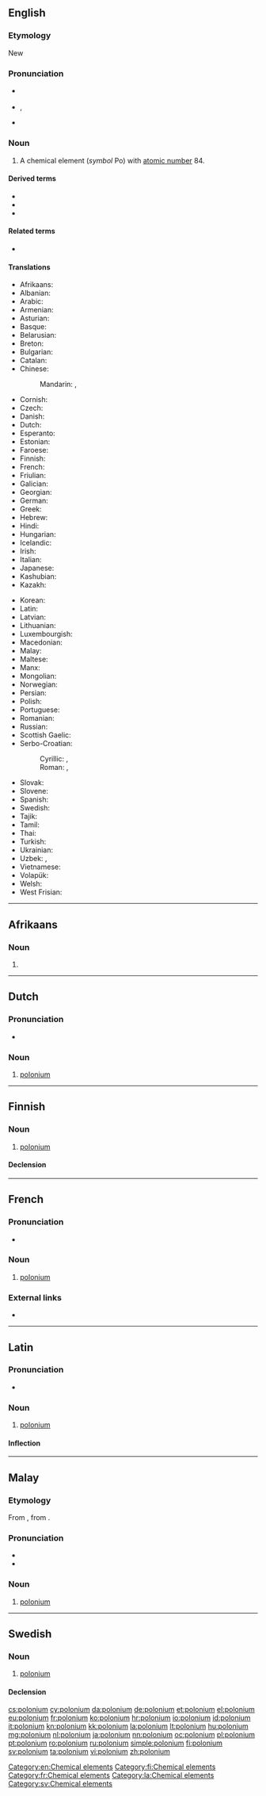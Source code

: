 {{also|Polonium|polónium}}
==English==
{{elements|Po|bismuth|Bi|astatine|At}}

===Etymology===
New {{etyl|la|en}} {{m|la|Polonia||Poland}}

===Pronunciation===
* {{a|RP}} {{IPA|/pəˈləʊniəm/|lang=en}}
* {{a|US}} {{enPR|pəlōʹnēəm}}, {{IPA|/pəˈloʊniəm/|lang=en}}
* {{rhymes|əʊniəm|lang=en}}

===Noun===
{{en-noun|-|s}}
{{wikipedia}}

# A chemical element (''symbol'' Po) with [[atomic number]] 84.

====Derived terms====
* {{l|en|eka-polonium}}
* {{l|en|polane}}
* {{l|en|polonium hydride}}

====Related terms====
* {{l|en|Poland}}<!--after which polonium is named-->

====Translations====
{{trans-top|chemical element}}
* Afrikaans: {{t|af|polonium}}
* Albanian: {{t|sq|polonium}}
* Arabic: {{t|ar|بُولُونْيُوم|tr=bulunyum|m}}
* Armenian: {{t|hy|պոլոնիում}}
* Asturian: {{t|ast|poloniu|m}}
* Basque: {{t|eu|polonioa}}
* Belarusian: {{t|be|пало́нiй|m}}
* Breton: {{t|br|poloniom}}
* Bulgarian: {{t|bg|поло́ний|m}}
* Catalan: {{t|ca|poloni|m}}
* Chinese:
*: Mandarin: {{t+|cmn|釙|sc=Hani}}, {{t+|cmn|钋|tr=pō|sc=Hani}}
* Cornish: {{t|kw|polonyum}}
* Czech: {{t+|cs|polonium|n}}
* Danish: {{t|da|polonium|n}}
* Dutch: {{t+|nl|polonium|n}}
* Esperanto: {{t|eo|polonio}}
* Estonian: {{t+|et|poloonium}}
* Faroese: {{t|fo|polonium|n}}
* Finnish: {{t+|fi|polonium}}
* French: {{t+|fr|polonium|m}}
* Friulian: {{t|fur|poloni}}
* Galician: {{t+|gl|polonio|m}}
* Georgian: {{t|ka|პოლონიუმი}}
* German: {{t+|de|Polonium|n}}
* Greek: {{t+|el|πολώνιο|n}}
* Hebrew: {{t+|he|פולוניום|tr=polonyum}}
* Hindi: {{t|hi|तोयातु|tr=toyaatu|sc=Deva}}
* Hungarian: {{t+|hu|polónium}}
* Icelandic: {{t+|is|pólon}}
* Irish: {{t|ga|polóiniam}}
* Italian: {{t+|it|polonio|m}}
* Japanese: {{t+|ja|ポロニウム|tr=poroniumu}}
* Kashubian: {{t|csb|pòlón}}
* Kazakh: {{t|kk|полоний|sc=Cyrl}}
{{trans-mid}}
* Korean: {{t+|ko|폴로늄|tr=pollonyum}}
* Latin: {{t+|la|polonium}}
* Latvian: {{t|lv|polonijs}}
* Lithuanian: {{t+|lt|polonis}}
* Luxembourgish: {{t|lb|Polonium}}
* Macedonian: {{t|mk|полониум|m}}
* Malay: {{t|ms|polonium}}
* Maltese: {{t|mt|polonju}}
* Manx: {{t|gv|polonium}}
* Mongolian: {{t|mn|полони}}
* Norwegian: {{t|no|polonium}}
* Persian: {{t|fa|پلونیوم|tr=polōniyum|sc=fa-Arab}}
* Polish: {{t+|pl|polon|m}}
* Portuguese: {{t+|pt|polónio|m}}
* Romanian: {{t+|ro|poloniu|n}}
* Russian: {{t+|ru|поло́ний|m}}
* Scottish Gaelic: {{t|gd|polòiniam}}
* Serbo-Croatian:
*: Cyrillic: {{t|sh|полониjум|m}}, {{t|sh|полониj|m}}
*: Roman: {{t|sh|polonijum|m}}, {{t+|sh|polonij|m}}
* Slovak: {{t|sk|polonium|n}}
* Slovene: {{t+|sl|polonij|m}}
* Spanish: {{t+|es|polonio|m}}
* Swedish: {{t+|sv|polonium|n}}
* Tajik: {{t|tg|полоний}}
* Tamil: {{t|ta|அனலியம்}}
* Thai: {{t|th|พอโลเนียม|tr=pholōniam}}
* Turkish: {{t+|tr|polonyum}}
* Ukrainian: {{t|uk|поло́нiй|m}}
* Uzbek: {{t+|uz|poloniy}}, {{t+|uz|полоний|tr=poloniy|sc=Cyrl}}
* Vietnamese: {{t|vi|poloni}}
* Volapük: {{t+|vo|polonin}}
* Welsh: {{t+|cy|poloniwm}}
* West Frisian: {{t|fy|polonium}}
{{trans-bottom}}

[[Category:en:Chemical elements]]

----

==Afrikaans==
{{elements|Po|bismut|Bi|astaat|At|lang=af}}

===Noun===
{{af-noun|-}}

# {{l|en|polonium}}

----

==Dutch==
{{wikipedia|lang=nl}}
{{elements|Po|bismut|Bi|astaat|At|lang=nl}}

===Pronunciation===
* {{audio|Nl-polonium.ogg|Audio|lang=nl}}

===Noun===
{{nl-noun|n|-|-}}

# [[#English|polonium]]

----

==Finnish==
{{wikipedia|lang=fi}}

===Noun===
{{fi-noun}}

# [[#English|polonium]]

====Declension====
{{fi-decl-risti|polonium|||a|i=0}}

[[Category:fi:Chemical elements]]

----

==French==
{{wikipedia|lang=fr}}

===Pronunciation===
* {{IPA|/pɔ.lɔ.njɔm/|lang=fr}}

===Noun===
{{fr-noun|m|-}}

# [[#English|polonium]]

===External links===
* {{R:TLFi}}

[[Category:fr:Chemical elements]]

----

==Latin==
{{wikipedia|lang=la}}

===Pronunciation===
* {{la-IPA|polōnium}}

===Noun===
{{la-noun|polōnium||polōniī|n|second}}

# [[#English|polonium]]

====Inflection====
{{la-decl-2nd-N|polōni}}

[[Category:la:Chemical elements]]

----

==Malay==
{{wikipedia|lang=ms}}
{{elements|Po|timah wurung|Bi|astatin|At|lang=ms}}

===Etymology===
From {{etyl|en|ms}} {{m|en|polonium}}, from {{etyl|la|ms}} {{m|la|Polonia}}.

===Pronunciation===
* {{IPA|[poloniom]|[poloniəm]|[pəloniəm]|lang=ms}}
* {{rhymes|iom|jom|om|lang=ms}}

===Noun===
{{head|ms|noun}}

# [[#English|polonium]] {{gloss|chemical element}}

----

==Swedish==
{{wikipedia|lang=sv}}

===Noun===
{{sv-noun|n|-}}

# [[#English|polonium]]

====Declension====
{{sv-noun-unc-irreg-n|2=poloniumet}}

[[Category:sv:Chemical elements]]

[[cs:polonium]]
[[cy:polonium]]
[[da:polonium]]
[[de:polonium]]
[[et:polonium]]
[[el:polonium]]
[[eu:polonium]]
[[fr:polonium]]
[[ko:polonium]]
[[hr:polonium]]
[[io:polonium]]
[[id:polonium]]
[[it:polonium]]
[[kn:polonium]]
[[kk:polonium]]
[[la:polonium]]
[[lt:polonium]]
[[hu:polonium]]
[[mg:polonium]]
[[nl:polonium]]
[[ja:polonium]]
[[nn:polonium]]
[[oc:polonium]]
[[pl:polonium]]
[[pt:polonium]]
[[ro:polonium]]
[[ru:polonium]]
[[simple:polonium]]
[[fi:polonium]]
[[sv:polonium]]
[[ta:polonium]]
[[vi:polonium]]
[[zh:polonium]]